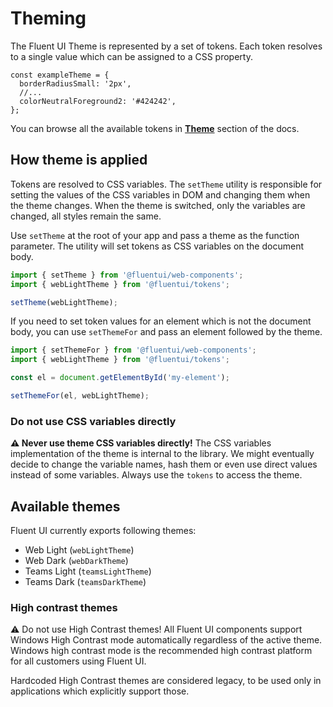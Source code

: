 
<Meta title="Concepts/Developer/Theming" />

# Theming

The Fluent UI Theme is represented by a set of tokens. Each token resolves to a single value which can be assigned to a CSS property.

```tsx
const exampleTheme = {
  borderRadiusSmall: '2px',
  //...
  colorNeutralForeground2: '#424242',
};
```

You can browse all the available tokens in **[Theme](/docs/theme-color--page)** section of the docs.

## How theme is applied

Tokens are resolved to CSS variables. The `setTheme` utility is responsible for setting the values of the CSS variables in DOM and changing them when the theme changes. When the theme is switched, only the variables are changed, all styles remain the same.

Use `setTheme` at the root of your app and pass a theme as the function parameter. The utility will set tokens as CSS variables on the document body.

```js
import { setTheme } from '@fluentui/web-components';
import { webLightTheme } from '@fluentui/tokens';

setTheme(webLightTheme);
```

If you need to set token values for an element which is not the document body, you can use `setThemeFor` and pass an element followed by the theme.

```js
import { setThemeFor } from '@fluentui/web-components';
import { webLightTheme } from '@fluentui/tokens';

const el = document.getElementById('my-element');

setThemeFor(el, webLightTheme);
```

### Do not use CSS variables directly

**⚠ Never use theme CSS variables directly!** The CSS variables implementation of the theme is internal to the library. We might eventually decide to change the variable names, hash them or even use direct values instead of some variables. Always use the `tokens` to access the theme.

## Available themes

Fluent UI currently exports following themes:

- Web Light (`webLightTheme`)
- Web Dark (`webDarkTheme`)
- Teams Light (`teamsLightTheme`)
- Teams Dark (`teamsDarkTheme`)

### High contrast themes

⚠ Do not use High Contrast themes! All Fluent UI components support Windows High Contrast mode automatically regardless of the active theme.
Windows high contrast mode is the recommended high contrast platform for all customers using Fluent UI.

Hardcoded High Contrast themes are considered legacy, to be used only in applications which explicitly support those.

